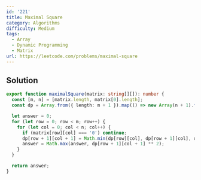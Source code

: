 ```yaml
---
id: '221'
title: Maximal Square
category: Algorithms
difficulty: Medium
tags:
  - Array
  - Dynamic Programming
  - Matrix
url: https://leetcode.com/problems/maximal-square
---
```


## Solution

```typescript filename="solution.ts" copy
export function maximalSquare(matrix: string[][]): number {
  const [m, n] = [matrix.length, matrix[0].length];
  const dp = Array.from({ length: m + 1 }).map(() => new Array(n + 1).fill(0));

  let answer = 0;
  for (let row = 0; row < m; row++) {
    for (let col = 0; col < n; col++) {
      if (matrix[row][col] === '0') continue;
      dp[row + 1][col + 1] = Math.min(dp[row][col], dp[row + 1][col], dp[row][col + 1]) + 1;
      answer = Math.max(answer, dp[row + 1][col + 1] ** 2);
    }
  }

  return answer;
}
```
